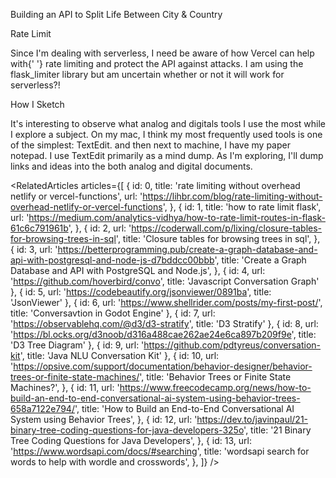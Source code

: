 
<Meta title="missions/api" />

<Headline>Building an API to Split Life Between City & Country</Headline>

<Subtitle>Rate Limit</Subtitle>

<Paragraph>
  Since I'm dealing with serverless, I need be aware of how Vercel can help with{' '}
  <Link url="https://github.com/vercel/next.js/discussions/12134">rate limiting</Link> and protect the API against
  attacks. I am using the <Link url="https://pypi.org/project/Flask-Limiter/">flask_limiter</Link> library but am
  uncertain whether or not it will work for serverless?!
</Paragraph>

<Subtitle>How I Sketch</Subtitle>

<Paragraph>
  It's interesting to observe what analog and digitals tools I use the most while I explore a subject. On my mac, I
  think my most frequently used tools is one of the simplest: TextEdit. and then next to machine, I have my paper
  notepad.
</Paragraph>

<Paragraph>
  I use TextEdit primarily as a mind dump. As I'm exploring, I'll dump links and ideas into the both analog and digital
  documents.
</Paragraph>

<RelatedArticles
  articles={[
    {
      id: 0,
      title: 'rate limiting without overhead netlify or vercel-functions',
      url: 'https://lihbr.com/blog/rate-limiting-without-overhead-netlify-or-vercel-functions',
    },
    {
      id: 1,
      title: 'how to rate limit flask',
      url: 'https://medium.com/analytics-vidhya/how-to-rate-limit-routes-in-flask-61c6c791961b',
    },
    {
      id: 2,
      url: 'https://coderwall.com/p/lixing/closure-tables-for-browsing-trees-in-sql',
      title: 'Closure tables for browsing trees in sql',
    },
    {
      id: 3,
      url: 'https://betterprogramming.pub/create-a-graph-database-and-api-with-postgresql-and-node-js-d7bddcc00bbb',
      title: 'Create a Graph Database and API with PostgreSQL and Node.js',
    },
    { id: 4, url: 'https://github.com/hoverbird/convo', title: 'Javascript Conversation Graph' },
    { id: 5, url: 'https://codebeautify.org/jsonviewer/0891ba', title: 'JsonViewer' },
    { id: 6, url: 'https://www.shellrider.com/posts/my-first-post/', title: 'Conversavtion in Godot Engine' },
    { id: 7, url: 'https://observablehq.com/@d3/d3-stratify', title: 'D3 Stratify' },
    { id: 8, url: 'https://bl.ocks.org/d3noob/d316a488cae262ae24e6ca897b209f9e', title: 'D3 Tree Diagram' },
    { id: 9, url: 'https://github.com/pdtyreus/conversation-kit', title: 'Java NLU Conversation Kit' },
    {
      id: 10,
      url: 'https://opsive.com/support/documentation/behavior-designer/behavior-trees-or-finite-state-machines/',
      title: 'Behavior Trees or Finite State Machines?',
    },
    {
      id: 11,
      url: 'https://www.freecodecamp.org/news/how-to-build-an-end-to-end-conversational-ai-system-using-behavior-trees-658a7122e794/',
      title: 'How to Build an End-to-End Conversational AI System using Behavior Trees',
    },
    {
      id: 12,
      url: 'https://dev.to/javinpaul/21-binary-tree-coding-questions-for-java-developers-325o',
      title: '21 Binary Tree Coding Questions for Java Developers',
    },
    {
      id: 13,
      url: 'https://www.wordsapi.com/docs/#searching',
      title: 'wordsapi search for words to help with wordle and crosswords',
    },
  ]}
/>
